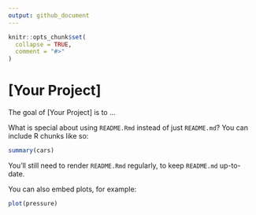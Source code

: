 ```yaml
---
output: github_document
---
```


<!-- README.Rmd is adapted from usethis::use_readme_rmd(). See the source file here on Github: https://github.com/r-lib/usethis/blob/master/inst/templates/project-README -->

<!-- README.md is generated from README.Rmd. Please edit that file. -->

```r
knitr::opts_chunk$set(
  collapse = TRUE,
  comment = "#>"
)
```

# [Your Project] 

<!-- badges: start -->
<!-- badges: end -->

The goal of [Your Project] is to ...


What is special about using `README.Rmd` instead of just `README.md`? You can include R chunks like so:

```r
summary(cars)
```

You'll still need to render `README.Rmd` regularly, to keep `README.md` up-to-date. 

You can also embed plots, for example:

```r
plot(pressure)
```


